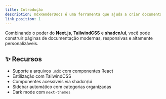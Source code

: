 ```yaml
---
title: Introdução
description: mdxRenderDocs é uma ferramenta que ajuda a criar documentação técnica de forma simples e eficiente
link_position: 1
---
```



Combinando o poder do **Next.js**, **TailwindCSS** e **shadcn/ui**, você pode construir páginas de documentação modernas, responsivas e altamente personalizáveis.

<Separator className="my-6" />

## ✨ Recursos

- Suporte a arquivos `.mdx` com componentes React
- Estilização com TailwindCSS
- Componentes acessíveis via shadcn/ui
- Sidebar automático com categorias organizadas
- Dark mode com `next-themes`

